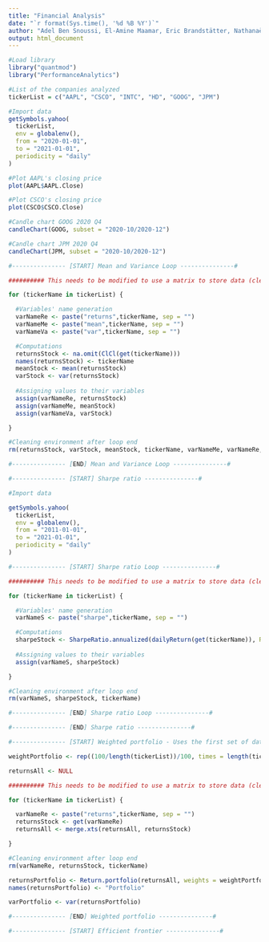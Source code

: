 ```yaml
---
title: "Financial Analysis"
date: "`r format(Sys.time(), '%d %B %Y')`"
author: "Adel Ben Snoussi, El-Amine Maamar, Eric Brandstätter, Nathanaël G. Dürst"
output: html_document
---
```


```r

#Load library
library("quantmod")
library("PerformanceAnalytics")

#List of the companies analyzed
tickerList = c("AAPL", "CSCO", "INTC", "HD", "GOOG", "JPM")

#Import data
getSymbols.yahoo(
  tickerList,
  env = globalenv(),
  from = "2020-01-01",
  to = "2021-01-01",
  periodicity = "daily"
)

#Plot AAPL's closing price
plot(AAPL$AAPL.Close)

#Plot CSCO's closing price
plot(CSCO$CSCO.Close)

#Candle chart GOOG 2020 Q4
candleChart(GOOG, subset = "2020-10/2020-12")

#Candle chart JPM 2020 Q4
candleChart(JPM, subset = "2020-10/2020-12")

#--------------- [START] Mean and Variance Loop ---------------#

########## This needs to be modified to use a matrix to store data (cleaner code on the recommendation of Lionel)

for (tickerName in tickerList) {

  #Variables' name generation
  varNameRe <- paste("returns",tickerName, sep = "")
  varNameMe <- paste("mean",tickerName, sep = "")
  varNameVa <- paste("var",tickerName, sep = "")

  #Computations
  returnsStock <- na.omit(ClCl(get(tickerName)))
  names(returnsStock) <- tickerName
  meanStock <- mean(returnsStock)
  varStock <- var(returnsStock)
  
  #Assigning values to their variables
  assign(varNameRe, returnsStock)
  assign(varNameMe, meanStock)
  assign(varNameVa, varStock)

}

#Cleaning environment after loop end
rm(returnsStock, varStock, meanStock, tickerName, varNameMe, varNameRe, varNameVa)

#--------------- [END] Mean and Variance Loop ---------------#

#--------------- [START] Sharpe ratio ---------------#

#Import data

getSymbols.yahoo(
  tickerList,
  env = globalenv(),
  from = "2011-01-01",
  to = "2021-01-01",
  periodicity = "daily"
)

#--------------- [START] Sharpe ratio Loop ---------------#

########## This needs to be modified to use a matrix to store data (cleaner code on the recommendation of Lionel)

for (tickerName in tickerList) {

  #Variables' name generation
  varNameS <- paste("sharpe",tickerName, sep = "")

  #Computations
  sharpeStock <- SharpeRatio.annualized(dailyReturn(get(tickerName)), Rf = 0.03/252, scale = 252)
  
  #Assigning values to their variables
  assign(varNameS, sharpeStock)

}

#Cleaning environment after loop end
rm(varNameS, sharpeStock, tickerName)

#--------------- [END] Sharpe ratio Loop ---------------#

#--------------- [END] Sharpe ratio ---------------#

#--------------- [START] Weighted portfolio - Uses the first set of data ---------------#

weightPortfolio <- rep((100/length(tickerList))/100, times = length(tickerList))

returnsAll <- NULL

########## This needs to be modified to use a matrix to store data (cleaner code on the recommendation of Lionel)

for (tickerName in tickerList) {

  varNameRe <- paste("returns",tickerName, sep = "")
  returnsStock <- get(varNameRe)
  returnsAll <- merge.xts(returnsAll, returnsStock)

}

#Cleaning environment after loop end
rm(varNameRe, returnsStock, tickerName)

returnsPortfolio <- Return.portfolio(returnsAll, weights = weightPortfolio)
names(returnsPortfolio) <- "Portfolio"

varPortfolio <- var(returnsPortfolio)

#--------------- [END] Weighted portfolio ---------------#

#--------------- [START] Efficient frontier ---------------#


```